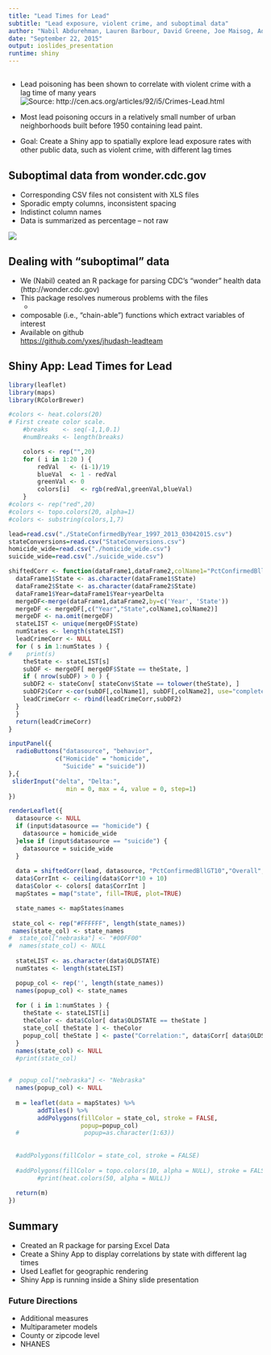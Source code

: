 ```yaml
---
title: "Lead Times for Lead"
subtitle: "Lead exposure, violent crime, and suboptimal data"
author: "Nabil Abdurehman, Lauren Barbour, David Greene, Joe Maisog, Adam Thomas, Steve Wells"
date: "September 22, 2015"
output: ioslides_presentation
runtime: shiny
---
```


## 
* Lead poisoning has been shown to correlate with violent crime with a lag time of many years
![Source: http://cen.acs.org/articles/92/i5/Crimes-Lead.html](leadGraph.png) 
* Most lead poisoning occurs in a relatively small number of urban neighborhoods built before 1950 containing lead paint.  

* Goal: Create a Shiny app to spatially explore lead exposure rates with other public data, such as violent crime, with different lag times

## Suboptimal data from wonder.cdc.gov

* Corresponding CSV files not consistent with XLS files
* Sporadic empty columns, inconsistent spacing
* Indistinct column names
* Data is summarized as percentage -- not raw

![](spreadsheetSS.png) 

## Dealing with "suboptimal" data

* We (Nabil) ceated an R package for parsing CDC's "wonder" health data (http://wonder.cdc.gov)
* This package resolves numerous problems with the files 
    + 
* composable (i.e., "chain-able") functions which extract variables of interest 
* Available on github  
[https://github.com/yxes/jhudash-leadteam](https://github.com/yxes/jhudash-leadteam) 

## Shiny App: Lead Times for Lead

```r
library(leaflet)
library(maps)
library(RColorBrewer)

#colors <- heat.colors(20)
# First create color scale.
    #breaks    <- seq(-1,1,0.1)
    #numBreaks <- length(breaks)

    colors <- rep("",20)
    for ( i in 1:20 ) {
        redVal   <- (i-1)/19
        blueVal  <- 1 - redVal
        greenVal <- 0
        colors[i]   <- rgb(redVal,greenVal,blueVal)
    }
#colors <- rep("red",20)
#colors <- topo.colors(20, alpha=1)
#colors <- substring(colors,1,7)

lead=read.csv("./StateConfirmedByYear_1997_2013_03042015.csv")
stateConversions=read.csv("StateConversions.csv")
homicide_wide=read.csv("./homicide_wide.csv")
suicide_wide=read.csv("./suicide_wide.csv")

shiftedCorr <- function(dataFrame1,dataFrame2,colName1="PctConfirmedBllGT10",colName2="Overall",yearDelta=0,stateConv) {
  dataFrame1$State <- as.character(dataFrame1$State)
  dataFrame2$State <- as.character(dataFrame2$State)
  dataFrame1$Year=dataFrame1$Year+yearDelta
  mergeDF<-merge(dataFrame1,dataFrame2,by=c('Year', 'State'))
  mergeDF <- mergeDF[,c("Year","State",colName1,colName2)]
  mergeDF <- na.omit(mergeDF)
  stateLIST <- unique(mergeDF$State)
  numStates <- length(stateLIST)
  leadCrimeCorr <- NULL
  for ( s in 1:numStates ) {
#    print(s)
    theState <- stateLIST[s]
    subDF <- mergeDF[ mergeDF$State == theState, ]
    if ( nrow(subDF) > 0 ) {
    subDF2 <- stateConv[ stateConv$State == tolower(theState), ]
    subDF2$Corr <-cor(subDF[,colName1], subDF[,colName2], use="complete.obs")
    leadCrimeCorr <- rbind(leadCrimeCorr,subDF2)
  }
  }
  return(leadCrimeCorr)
}

inputPanel({
  radioButtons("datasource", "behavior",
             c("Homicide" = "homicide",
               "Suicide" = "suicide"))
},{
 sliderInput("delta", "Delta:", 
                min = 0, max = 4, value = 0, step=1)
})

renderLeaflet({
  datasource <- NULL
  if (input$datasource == "homicide") {
    datasource = homicide_wide
  }else if (input$datasource == "suicide") {
    datasource = suicide_wide
  }
  
  data = shiftedCorr(lead, datasource, "PctConfirmedBllGT10","Overall",input$delta,stateConversions)
  data$CorrInt <- ceiling(data$Corr*10 + 10)
  data$Color <- colors[ data$CorrInt ]
  mapStates = map("state", fill=TRUE, plot=TRUE)

  state_names <- mapStates$names
  
 state_col <- rep("#FFFFFF", length(state_names))
 names(state_col) <- state_names
#  state_col["nebraska"] <- "#00FF00"
#  names(state_col) <- NULL
  
  stateLIST <- as.character(data$OLDSTATE)
  numStates <- length(stateLIST)

  popup_col <- rep('', length(state_names))
  names(popup_col) <- state_names
  
  for ( i in 1:numStates ) {
    theState <- stateLIST[i]
    theColor <- data$Color[ data$OLDSTATE == theState ]
    state_col[ theState ] <- theColor
    popup_col[ theState ] <- paste("Correlation:", data$Corr[ data$OLDSTATE == theState ])
  }
  names(state_col) <- NULL
  #print(state_col)
  

#  popup_col["nebraska"] <- "Nebraska"
  names(popup_col) <- NULL
  
  m = leaflet(data = mapStates) %>%
        addTiles() %>%
        addPolygons(fillColor = state_col, stroke = FALSE,
                    popup=popup_col)
  #                  popup=as.character(1:63))
  
  
  #addPolygons(fillColor = state_col, stroke = FALSE)
  
  #addPolygons(fillColor = topo.colors(10, alpha = NULL), stroke = FALSE)
        #print(heat.colors(50, alpha = NULL))
        
  return(m)
})
```

## Summary
* Created an R package for parsing Excel Data 
* Create a Shiny App to display correlations by state with different lag times
* Used Leaflet for geographic rendering
* Shiny App is running inside a Shiny slide presentation

### Future Directions

* Additional measures
* Multiparameter models
* County or zipcode level
* NHANES





